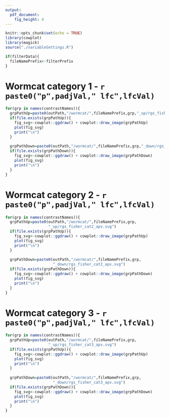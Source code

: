 ```yaml
---
output:
  pdf_document: 
    fig_height: 4
---
```


```r
knitr::opts_chunk$set(echo = TRUE)
library(cowplot)
library(magick)
source("./variableSettings.R")

if(filterData){
  fileNamePrefix<-filterPrefix
}

```

# Wormcat category 1 - `r paste0("p",padjVal," lfc",lfcVal)`

```r
for(grp in names(contrastNames)){
  grpPathUp=paste0(outPath,"/wormcat/",fileNamePrefix,grp,"_up/rgs_fisher_cat1_apv.svg")
  if(file.exists(grpPathUp)){
    fig_svg<-cowplot::ggdraw() + cowplot::draw_image(grpPathUp)
    plot(fig_svg)
    print("\n")
  }
  
  grpPathDown=paste0(outPath,"/wormcat/",fileNamePrefix,grp,"_down/rgs_fisher_cat1_apv.svg")
  if(file.exists(grpPathDown)){
    fig_svg<-cowplot::ggdraw() + cowplot::draw_image(grpPathDown)
    plot(fig_svg)
    print("\n")
  }
}
```


# Wormcat category 2 - `r paste0("p",padjVal," lfc",lfcVal)`

```r
for(grp in names(contrastNames)){
  grpPathUp=paste0(outPath,"/wormcat/",fileNamePrefix,grp,
                   "_up/rgs_fisher_cat2_apv.svg")
  if(file.exists(grpPathUp)){
    fig_svg<-cowplot::ggdraw() + cowplot::draw_image(grpPathUp)
    plot(fig_svg)
    print("\n")
  }
  
  grpPathDown=paste0(outPath,"/wormcat/",fileNamePrefix,grp,
                     "_down/rgs_fisher_cat2_apv.svg")
  if(file.exists(grpPathDown)){
    fig_svg<-cowplot::ggdraw() + cowplot::draw_image(grpPathDown)
    plot(fig_svg)
    print("\n")
  }
}
```

# Wormcat category 3 - `r paste0("p",padjVal," lfc",lfcVal)`

```r
for(grp in names(contrastNames)){
  grpPathUp=paste0(outPath,"/wormcat/",fileNamePrefix,grp,
                   "_up/rgs_fisher_cat3_apv.svg")
  if(file.exists(grpPathUp)){
    fig_svg<-cowplot::ggdraw() + cowplot::draw_image(grpPathUp)
    plot(fig_svg)
    print("\n")
  }
  
  grpPathDown=paste0(outPath,"/wormcat/",fileNamePrefix,grp,
                     "_down/rgs_fisher_cat3_apv.svg")
  if(file.exists(grpPathDown)){
    fig_svg<-cowplot::ggdraw() + cowplot::draw_image(grpPathDown)
    plot(fig_svg)
    print("\n")
  }
}
```
